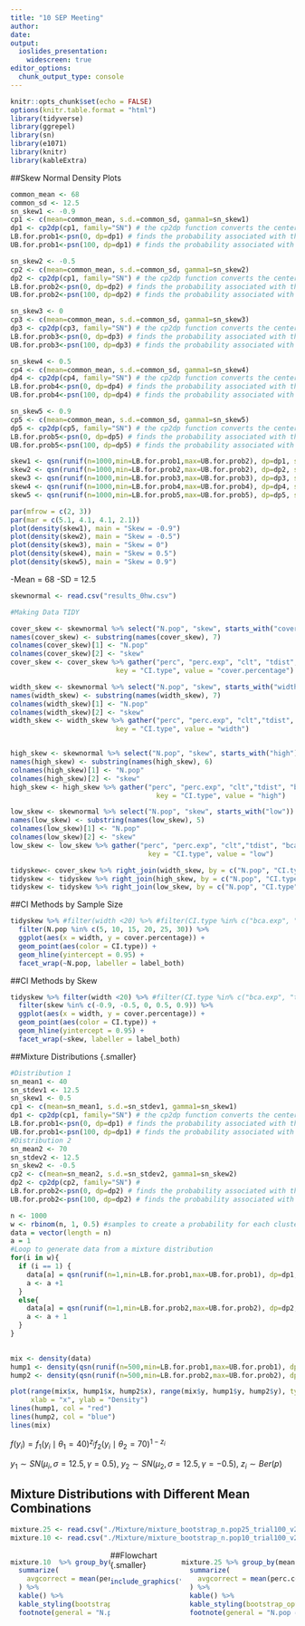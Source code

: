 ```yaml
---
title: "10 SEP Meeting"
author: 
date:
output: 
  ioslides_presentation:
    widescreen: true
editor_options: 
  chunk_output_type: console
---
```


```r
knitr::opts_chunk$set(echo = FALSE)
options(knitr.table.format = "html")
library(tidyverse)
library(ggrepel)
library(sn)
library(e1071)
library(knitr)
library(kableExtra)
```

##Skew Normal Density Plots
```r
common_mean <- 68
common_sd <- 12.5
sn_skew1 <- -0.9  
cp1 <- c(mean=common_mean, s.d.=common_sd, gamma1=sn_skew1)
dp1 <- cp2dp(cp1, family="SN") # the cp2dp function converts the centered parameterization
LB.for.prob1<-psn(0, dp=dp1) # finds the probability associated with the minimum SUS
UB.for.prob1<-psn(100, dp=dp1) # finds the probability associated with the maximum SUS

sn_skew2 <- -0.5 
cp2 <- c(mean=common_mean, s.d.=common_sd, gamma1=sn_skew2)
dp2 <- cp2dp(cp1, family="SN") # the cp2dp function converts the centered parameterization
LB.for.prob2<-psn(0, dp=dp2) # finds the probability associated with the minimum SUS
UB.for.prob2<-psn(100, dp=dp2) # finds the probability associated with the maximum SUS

sn_skew3 <- 0
cp3 <- c(mean=common_mean, s.d.=common_sd, gamma1=sn_skew3)
dp3 <- cp2dp(cp3, family="SN") # the cp2dp function converts the centered parameterization
LB.for.prob3<-psn(0, dp=dp3) # finds the probability associated with the minimum SUS
UB.for.prob3<-psn(100, dp=dp3) # finds the probability associated with the maximum SUS

sn_skew4 <- 0.5
cp4 <- c(mean=common_mean, s.d.=common_sd, gamma1=sn_skew4)
dp4 <- cp2dp(cp4, family="SN") # the cp2dp function converts the centered parameterization
LB.for.prob4<-psn(0, dp=dp4) # finds the probability associated with the minimum SUS
UB.for.prob4<-psn(100, dp=dp4) # finds the probability associated with the maximum SUS

sn_skew5 <- 0.9
cp5 <- c(mean=common_mean, s.d.=common_sd, gamma1=sn_skew5)
dp5 <- cp2dp(cp5, family="SN") # the cp2dp function converts the centered parameterization
LB.for.prob5<-psn(0, dp=dp5) # finds the probability associated with the minimum SUS
UB.for.prob5<-psn(100, dp=dp5) # finds the probability associated with the maximum SUS

skew1 <- qsn(runif(n=1000,min=LB.for.prob1,max=UB.for.prob2), dp=dp1, solver="RFB")
skew2 <- qsn(runif(n=1000,min=LB.for.prob2,max=UB.for.prob2), dp=dp2, solver="RFB")
skew3 <- qsn(runif(n=1000,min=LB.for.prob3,max=UB.for.prob3), dp=dp3, solver="RFB")
skew4 <- qsn(runif(n=1000,min=LB.for.prob4,max=UB.for.prob4), dp=dp4, solver="RFB")
skew5 <- qsn(runif(n=1000,min=LB.for.prob5,max=UB.for.prob5), dp=dp5, solver="RFB")

```
```r
par(mfrow = c(2, 3))
par(mar = c(5.1, 4.1, 4.1, 2.1))
plot(density(skew1), main = "Skew = -0.9")
plot(density(skew2), main = "Skew = -0.5")
plot(density(skew3), main = "Skew = 0")
plot(density(skew4), main = "Skew = 0.5")
plot(density(skew5), main = "Skew = 0.9")
```
<div class="notes">
-Mean = 68
-SD = 12.5
</div>


```r
skewnormal <- read.csv("results_0hw.csv")

#Making Data TIDY

cover_skew <- skewnormal %>% select("N.pop", "skew", starts_with("cover"))
names(cover_skew) <- substring(names(cover_skew), 7)
colnames(cover_skew)[1] <- "N.pop"
colnames(cover_skew)[2] <- "skew"
cover_skew <- cover_skew %>% gather("perc", "perc.exp", "clt", "tdist", "bca", "bca.exp",
                          key = "CI.type", value = "cover.percentage")

width_skew <- skewnormal %>% select("N.pop", "skew", starts_with("width"))
names(width_skew) <- substring(names(width_skew), 7)
colnames(width_skew)[1] <- "N.pop"
colnames(width_skew)[2] <- "skew"
width_skew <- width_skew %>% gather("perc", "perc.exp", "clt","tdist", "bca", "bca.exp",
                          key = "CI.type", value = "width")


high_skew <- skewnormal %>% select("N.pop", "skew", starts_with("high"))
names(high_skew) <- substring(names(high_skew), 6)
colnames(high_skew)[1] <- "N.pop"
colnames(high_skew)[2] <- "skew"
high_skew <- high_skew %>% gather("perc", "perc.exp", "clt","tdist", "bca", "bca.exp",
                                    key = "CI.type", value = "high")

low_skew <- skewnormal %>% select("N.pop", "skew", starts_with("low"))
names(low_skew) <- substring(names(low_skew), 5)
colnames(low_skew)[1] <- "N.pop"
colnames(low_skew)[2] <- "skew"
low_skew <- low_skew %>% gather("perc", "perc.exp", "clt","tdist", "bca", "bca.exp",
                                  key = "CI.type", value = "low")

tidyskew<- cover_skew %>% right_join(width_skew, by = c("N.pop", "CI.type", "skew"))
tidyskew <- tidyskew %>% right_join(high_skew, by = c("N.pop", "CI.type", "skew"))
tidyskew <- tidyskew %>% right_join(low_skew, by = c("N.pop", "CI.type", "skew"))
```


##CI Methods by Sample Size

```r
tidyskew %>% #filter(width <20) %>% #filter(CI.type %in% c("bca.exp", "tdist", "perc.exp")) %>%  
  filter(N.pop %in% c(5, 10, 15, 20, 25, 30)) %>% 
  ggplot(aes(x = width, y = cover.percentage)) +
  geom_point(aes(color = CI.type)) +
  geom_hline(yintercept = 0.95) +
  facet_wrap(~N.pop, labeller = label_both)
```

##CI Methods by Skew
```r
tidyskew %>% filter(width <20) %>% #filter(CI.type %in% c("bca.exp", "tdist", "perc.exp")) %>%  
  filter(skew %in% c(-0.9, -0.5, 0, 0.5, 0.9)) %>% 
  ggplot(aes(x = width, y = cover.percentage)) +
  geom_point(aes(color = CI.type)) +
  geom_hline(yintercept = 0.95) +
  facet_wrap(~skew, labeller = label_both)
```

##Mixture Distributions {.smaller}

```r
#Distribution 1
sn_mean1 <- 40
sn_stdev1 <- 12.5
sn_skew1 <- 0.5  
cp1 <- c(mean=sn_mean1, s.d.=sn_stdev1, gamma1=sn_skew1)
dp1 <- cp2dp(cp1, family="SN") # the cp2dp function converts the centered parameterization
LB.for.prob1<-psn(0, dp=dp1) # finds the probability associated with the minimum SUS
UB.for.prob1<-psn(100, dp=dp1) # finds the probability associated with the maximum SUS
#Distribution 2
sn_mean2 <- 70
sn_stdev2 <- 12.5
sn_skew2 <- -0.5  
cp2 <- c(mean=sn_mean2, s.d.=sn_stdev2, gamma1=sn_skew2)
dp2 <- cp2dp(cp2, family="SN") # 
LB.for.prob2<-psn(0, dp=dp2) # finds the probability associated with the minimum SUS
UB.for.prob2<-psn(100, dp=dp2) # finds the probability associated with the maximum SUS

n <- 1000
w <- rbinom(n, 1, 0.5) #samples to create a probability for each cluster
data = vector(length = n)
a = 1
#Loop to generate data from a mixture distribution
for(i in w){
  if (i == 1) {
    data[a] = qsn(runif(n=1,min=LB.for.prob1,max=UB.for.prob1), dp=dp1, solver="RFB")
    a <- a +1
  }
  else{
    data[a] = qsn(runif(n=1,min=LB.for.prob2,max=UB.for.prob2), dp=dp2, solver="RFB")
    a <- a + 1
  }
}
  
```
```r
mix <- density(data)
hump1 <- density(qsn(runif(n=500,min=LB.for.prob1,max=UB.for.prob1), dp=dp1, solver="RFB"))
hump2 <- density(qsn(runif(n=500,min=LB.for.prob2,max=UB.for.prob2), dp=dp2, solver="RFB"))

plot(range(mix$x, hump1$x, hump2$x), range(mix$y, hump1$y, hump2$y), type = "n", 
     xlab = "x", ylab = "Density")
lines(hump1, col = "red") 
lines(hump2, col = "blue")
lines(mix)

```
$f(y_{i}) = f_{1}(y_{i} \mid \theta_{1} = 40)^{z_{i}}f_{2}(y_{i} \mid \theta_{2} = 70)^{1-z_{i}}$

$y_{1} \sim SN(\mu_{i},  \sigma = 12.5, \gamma = 0.5)$, 
$y_{2} \sim SN(\mu_{2}, \sigma = 12.5, \gamma = -0.5)$, 
$z_{i} \sim Ber(p)$

## Mixture Distributions with Different Mean Combinations

<style>
.column-left{
  float: left;
  width: 35%;
}

.column-right{
  float: right;
  width: 40%;
}
</style>

```r
mixture.25 <- read.csv("./Mixture/mixture_bootstrap_n.pop25_trial100_v2.csv")
mixture.10 <- read.csv("./Mixture/mixture_bootstrap_n.pop10_trial100_v2.csv")
```
<div class = "column-right">
```r
mixture.25 %>% group_by(mean1, mean2) %>% 
  summarize(
    avgcorrect = mean(perc.correct)
  ) %>% 
  kable() %>% 
  kable_styling(bootstrap_options = "striped", full_width = F) %>% 
  footnote(general = "N.pop = 25, N.trials = 100")
```
</div>

<div class = "column-left">
```r
mixture.10  %>% group_by(mean1, mean2) %>% 
  summarize(
    avgcorrect = mean(perc.correct)
  ) %>% 
  kable() %>% 
  kable_styling(bootstrap_options = "striped", full_width = F) %>% 
  footnote(general = "N.pop = 10, N.trials = 100")
```
</div>


<style>
.mycenter {
    text-align:center;
}
</style>

##Flowchart {.smaller}

<div class = "mycenter">
```r
include_graphics("Flowchart.png")
```
</div>

